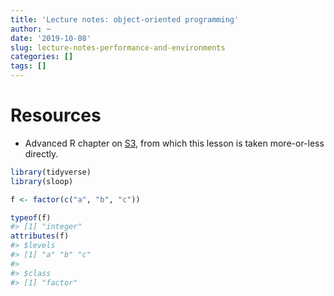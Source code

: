 ```yaml
---
title: 'Lecture notes: object-oriented programming'
author: ~
date: '2019-10-08'
slug: lecture-notes-performance-and-environments
categories: []
tags: []
---
```


# Resources

* Advanced R chapter on [S3](https://adv-r.hadley.nz/s3.html), from which this lesson is taken more-or-less directly.

```r
library(tidyverse)
library(sloop)
```

```r
f <- factor(c("a", "b", "c"))

typeof(f)
#> [1] "integer"
attributes(f)
#> $levels
#> [1] "a" "b" "c"
#> 
#> $class
#> [1] "factor"
```


